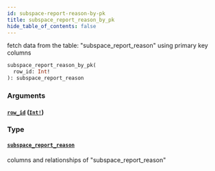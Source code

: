 ```yaml
---
id: subspace-report-reason-by-pk
title: subspace_report_reason_by_pk
hide_table_of_contents: false
---
```


fetch data from the table: "subspace_report_reason" using primary key columns

```graphql
subspace_report_reason_by_pk(
  row_id: Int!
): subspace_report_reason
```

### Arguments

#### [`row_id`](#) ([`Int!`](../scalars/int))

### Type

#### [`subspace_report_reason`](../objects/subspace-report-reason)

columns and relationships of "subspace_report_reason"
